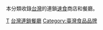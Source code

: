 本分類收錄[[台灣|台灣]]的連鎖[[速食|速食]]商店和餐廳。

[[Category:各國速食餐廳|T]]
[[Category:台灣連鎖餐廳|]]
[[Category:臺灣食品品牌|Category:臺灣食品品牌]]